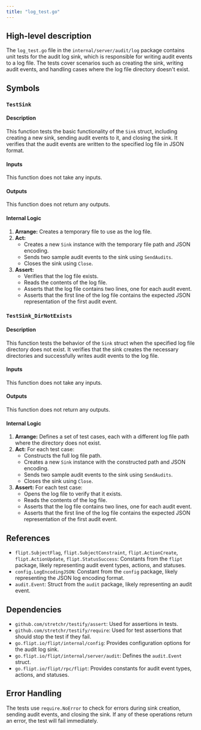 ```yaml
---
title: "log_test.go"
---
```


## High-level description
The `log_test.go` file in the `internal/server/audit/log` package contains unit tests for the audit log sink, which is responsible for writing audit events to a log file. The tests cover scenarios such as creating the sink, writing audit events, and handling cases where the log file directory doesn't exist.

## Symbols
### `TestSink`
#### Description
This function tests the basic functionality of the `Sink` struct, including creating a new sink, sending audit events to it, and closing the sink. It verifies that the audit events are written to the specified log file in JSON format.

#### Inputs
This function does not take any inputs.

#### Outputs
This function does not return any outputs.

#### Internal Logic
1. **Arrange:** Creates a temporary file to use as the log file.
2. **Act:**
    - Creates a new `Sink` instance with the temporary file path and JSON encoding.
    - Sends two sample audit events to the sink using `SendAudits`.
    - Closes the sink using `Close`.
3. **Assert:**
    - Verifies that the log file exists.
    - Reads the contents of the log file.
    - Asserts that the log file contains two lines, one for each audit event.
    - Asserts that the first line of the log file contains the expected JSON representation of the first audit event.

### `TestSink_DirNotExists`
#### Description
This function tests the behavior of the `Sink` struct when the specified log file directory does not exist. It verifies that the sink creates the necessary directories and successfully writes audit events to the log file.

#### Inputs
This function does not take any inputs.

#### Outputs
This function does not return any outputs.

#### Internal Logic
1. **Arrange:** Defines a set of test cases, each with a different log file path where the directory does not exist.
2. **Act:** For each test case:
    - Constructs the full log file path.
    - Creates a new `Sink` instance with the constructed path and JSON encoding.
    - Sends two sample audit events to the sink using `SendAudits`.
    - Closes the sink using `Close`.
3. **Assert:** For each test case:
    - Opens the log file to verify that it exists.
    - Reads the contents of the log file.
    - Asserts that the log file contains two lines, one for each audit event.
    - Asserts that the first line of the log file contains the expected JSON representation of the first audit event.

## References
- `flipt.SubjectFlag`, `flipt.SubjectConstraint`, `flipt.ActionCreate`, `flipt.ActionUpdate`, `flipt.StatusSuccess`: Constants from the `flipt` package, likely representing audit event types, actions, and statuses.
- `config.LogEncodingJSON`: Constant from the `config` package, likely representing the JSON log encoding format.
- `audit.Event`: Struct from the `audit` package, likely representing an audit event.

## Dependencies
- `github.com/stretchr/testify/assert`: Used for assertions in tests.
- `github.com/stretchr/testify/require`: Used for test assertions that should stop the test if they fail.
- `go.flipt.io/flipt/internal/config`: Provides configuration options for the audit log sink.
- `go.flipt.io/flipt/internal/server/audit`: Defines the `audit.Event` struct.
- `go.flipt.io/flipt/rpc/flipt`: Provides constants for audit event types, actions, and statuses.

## Error Handling
The tests use `require.NoError` to check for errors during sink creation, sending audit events, and closing the sink. If any of these operations return an error, the test will fail immediately.
